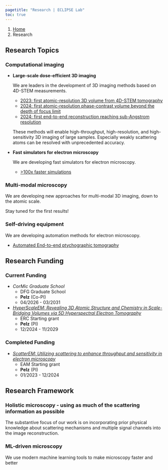 ```yaml
---
pagetitle: "Research | ECLIPSE Lab"
toc: true
---
```


```{=html}
<nav aria-label="breadcrumb">
  <ol class="breadcrumb">
    <li class="breadcrumb-item"><a href="index.html">Home</a></li>
    <li class="breadcrumb-item active" aria-current="page">Research</li>
  </ol>
</nav>
```

## Research Topics

### Computational imaging

- **Large-scale dose-efficient 3D imaging**

  We are leaders in the development of 3D imaging methods based on 4D-STEM measurements. 

    - [2023: first atomic-resolution 3D volume from 4D-STEM tomography](https://www.nature.com/articles/s41467-023-43634-z) 
    - [2024: first atomic-resolution phase-contrast volume beyond the depth of focus limit](https://doi.org/10.1088/2515-7639/ad9ad2)
    - [2024: first end-to-end reconstruction reaching sub-Angstrom resolution](https://doi.org/10.1088/1402-4896/ad9a1a)

  These methods will enable high-throughput, high-resolution, and high-sensitivity 3D imaging of large samples. Especially weakly scattering atoms can be resolved with unprecedented accuracy.

- **Fast simulators for electron microscopy** 

  We are developing fast simulators for electron microscopy.

  - [\>100x faster simulations](https://academic.oup.com/mam/article/27/4/835/6888048)

### Multi-modal microscopy

We are developing new approaches for multi-modal 3D imaging, down to the atomic scale.

Stay tuned for the first results!

### Self-driving equipment

We are developing automation methods for electron microscopy.

- [Automated End-to-end ptychographic tomography](https://doi.org/10.1093/mam/ozaf048.070)



## Research Funding

### Current Funding

- *CorMic Graduate School*
    - DFG Graduate School
    - **Pelz** (Co-PI)
    - 04/2026 - 03/2031

- *[HyperScaleEM: Revealing 3D Atomic Structure and Chemistry in Scale-Bridging Volumes via 5D Hyperspectral Electron Tomography](https://www.pelzlab.science/hyperscale.html)*
    - ERC Starting grant
    - **Pelz** (PI)
    - 12/2024 - 11/2029

### Completed Funding

- *[ScatterEM: Utilizing scattering to enhance throughput and sensitivity in electron microscopy](https://www.pelzlab.science/scatter.html)*
    - EAM Starting grant
    - **Pelz** (PI)
    - 01/2023 - 12/2024

## Research Framework

### Holistic microscopy - using as much of the scattering information as possible

The substantive focus of our work is on incorporating prior physical knowledge about scattering mechanisms and multiple signal channels into the image reconstruction.

### ML-driven microscopy

We use modern machine learning tools to make microscopy faster and better